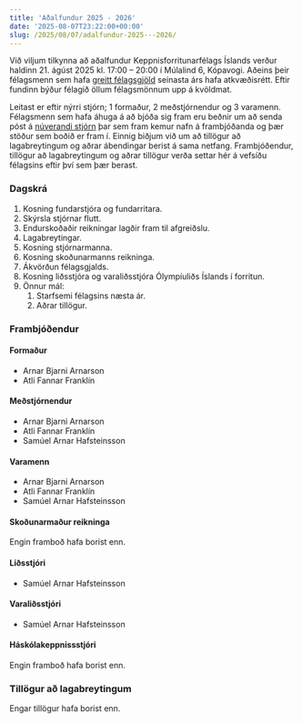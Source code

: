 ```yaml
---
title: 'Aðalfundur 2025 - 2026'
date: '2025-08-07T23:22:00+00:00'
slug: /2025/08/07/adalfundur-2025---2026/
---
```


Við viljum tilkynna að aðalfundur Keppnisforritunarfélags Íslands verður haldinn 21. ágúst 2025 kl. 17:00 – 20:00 í Múlalind 6, Kópavogi.
Aðeins þeir félagsmenn sem hafa [greitt félagsgjöld](/felagsadild/) seinasta árs hafa atkvæðisrétt.
Eftir fundinn býður félagið öllum félagsmönnum upp á kvöldmat.

Leitast er eftir nýrri stjórn; 1 formaður, 2 meðstjórnendur og 3 varamenn.
Félagsmenn sem hafa áhuga á að bjóða sig fram eru beðnir um að senda póst á
[núverandi stjórn](mailto:keppnisforritun@gmail.com) þar sem fram kemur nafn á
frambjóðanda og þær stöður sem boðið er fram í.
Einnig biðjum við um að tillögur að lagabreytingum og aðrar ábendingar berist á sama netfang.
Frambjóðendur, tillögur að lagabreytingum og aðrar tillögur verða settar hér á vefsíðu félagsins eftir því sem þær berast.

### Dagskrá

1. Kosning fundarstjóra og fundarritara.
2. Skýrsla stjórnar flutt.
3. Endurskoðaðir reikningar lagðir fram til afgreiðslu.
4. Lagabreytingar.
5. Kosning stjórnarmanna.
6. Kosning skoðunarmanns reikninga.
7. Ákvörðun félagsgjalds.
8. Kosning liðsstjóra og varaliðsstjóra Ólympíuliðs Íslands í forritun.
9. Önnur mál:
    1. Starfsemi félagsins næsta ár.
    2. Aðrar tillögur.

### Frambjóðendur

#### Formaður

- Arnar Bjarni Arnarson
- Atli Fannar Franklín

#### Meðstjórnendur

- Arnar Bjarni Arnarson
- Atli Fannar Franklín
- Samúel Arnar Hafsteinsson

#### Varamenn

- Arnar Bjarni Arnarson
- Atli Fannar Franklín
- Samúel Arnar Hafsteinsson

#### Skoðunarmaður reikninga

Engin framboð hafa borist enn.

#### Liðsstjóri

- Samúel Arnar Hafsteinsson

#### Varaliðsstjóri

- Samúel Arnar Hafsteinsson

#### Háskólakeppnissstjóri

Engin framboð hafa borist enn.

### Tillögur að lagabreytingum

Engar tillögur hafa borist enn.
